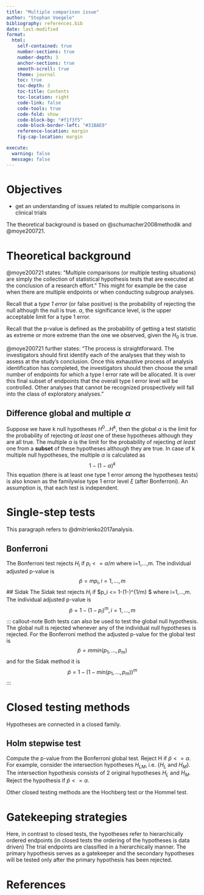 ---
title: "Multiple comparison issue"
author: "Stephan Voegele"
bibliography: references.bib
date: last-modified
format:
  html:
    self-contained: true
    number-sections: true
    number-depth: 3
    anchor-sections: true
    smooth-scroll: true
    theme: journal
    toc: true
    toc-depth: 3
    toc-title: Contents
    toc-location: right
    code-link: false
    code-tools: true
    code-fold: show
    code-block-bg: "#f1f3f5"
    code-block-border-left: "#31BAE9"
    reference-location: margin
    fig-cap-location: margin

execute:
  warning: false
  message: false
---

# Objectives

-   get an understanding of issues related to multiple comparisons in clinical trials

The theoretical background is based on @schumacher2008methodik and @moye200721.

# Theoretical background

@moye200721 states: "Multiple comparisons (or multiple testing situations) are simply the collection of statistical hypothesis tests that are executed at the conclusion of a research effort." This might for example be the case when there are multiple endpoints or when conducting subgroup analyses.

::: callout-note
Recall that a *type 1 error* (or false positive) is the probability of rejecting the null although the null is true. $\alpha$, the significance level, is the upper acceptable limit for a type 1 error.
:::

::: callout-note
Recall that the p-value is defined as the probability of getting a test statistic as extreme or more extreme than the one we observed, given the $H_0$ is true.
:::

@moye200721 further states: "The process is straightforward. The investigators should first identify each of the analyses that they wish to assess at the study’s conclusion. Once this exhaustive process of analysis identification has completed, the investigators should then choose the small number of endpoints for which a type I error rate will be allocated. It is over this final subset of endpoints that the overall type I error level will be controlled. Other analyses that cannot be recognized prospectively will fall into the class of exploratory analyses."

## Difference global and multiple $\alpha$

Suppose we have k null hypotheses $H^0 ... H^k$, then the global $\alpha$ is the limit for the probability of rejecting *at least* one of these hypotheses although they are all true. The multiple $\alpha$ is the limit for the probability of rejecting *at least* one from a **subset** of these hypotheses although they are true. In case of k multiple null hypotheses, the multiple $\alpha$ is calculated as $$1-(1-\alpha)^k$$ This equation (there is at least one type 1 error among the hypotheses tests) is also known as the familywise type 1 error level $\xi$ (after Bonferroni). An assumption is, that each test is independent.

# Single-step tests
This paragraph refers to @dmitrienko2017analysis.

## Bonferroni
The Bonferroni test rejects $H_i$ if $p_i <= \alpha / m$ where i=1,...,m. The individual adjusted p-value is
$$\tilde{p}=mp_i, i=1,...,m$$ 
## Sidak
The Sidak test rejects $H_i$ if $p_i <= 1-(1-\alpha)^{1/m} $ where i=1,...,m. The individual adjusted p-value is
$$\tilde{p}=1-(1-p_i)^m, i=1,...,m$$ 
::: callout-note
Both tests can also be used to test the global null hypothesis. The global null is rejected whenever any of the individual null hypotheses is rejected.
For the Bonferroni method the adjusted p-value for the global test is
$$\tilde{p}=m min(p_1,...,p_m)$$
and for the Sidak method it is
$$\tilde{p}=1-(1-min(p_1,...,p_m))^m$$
:::

# Closed testing methods
Hypotheses are connected in a closed family. 

## Holm stepwise test
Compute the p-value from the Bonferroni global test. Reject H if $\tilde{p}<=\alpha$. 
For example, consider the intersection hypotheses $H_{LM}$, i.e. {$H_L$ and $H_M$}. The intersection hypothesis consists of 2 original hypotheses $H_L$ and $H_M$. Reject the hypothesis if $\tilde{p}<=\alpha$.

Other closed testing methods are the Hochberg test or the Hommel test.

# Gatekeeping strategies
Here, in contrast to closed tests, the hypotheses refer to hierarchically ordered endpoints (in closed tests the ordering of the hypotheses is data driven) The trial endpoints are classified in a hierarchically manner.
The primary hypothesis serves as a gatekeeper and the secondary hypotheses will be tested only after the primary hypothesis has been rejected. 



# References {.unnumbered}

::: {#refs}
:::
